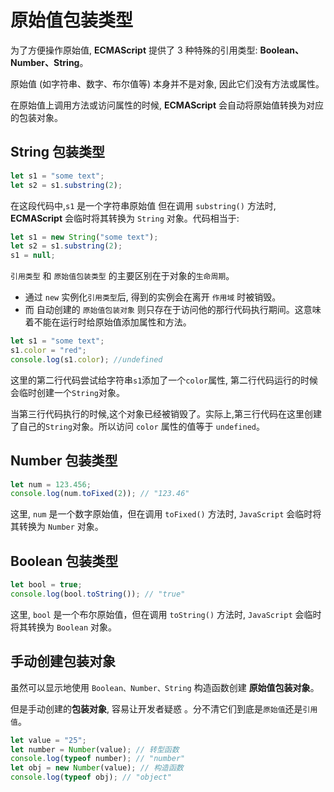 # 原始值包装类型

为了方便操作原始值, **ECMAScript** 提供了 3 种特殊的引用类型: **Boolean、Number、String**。

原始值 (如字符串、数字、布尔值等) 本身并不是对象, 因此它们没有方法或属性。

在原始值上调用方法或访问属性的时候, **ECMAScript** 会自动将原始值转换为对应的包装对象。

## String 包装类型

```javascript
let s1 = "some text";
let s2 = s1.substring(2);
```

在这段代码中,`s1` 是一个字符串原始值 但在调用 `substring()` 方法时, **ECMAScript** 会临时将其转换为 `String` 对象。代码相当于:

```javascript
let s1 = new String("some text");
let s2 = s1.substring(2);
s1 = null;
```

`引用类型` 和 `原始值包装类型` 的主要区别在于对象的`生命周期`。

- 通过 `new` 实例化`引用类型`后, 得到的实例会在离开 `作用域` 时被销毁。
- 而 自动创建的 `原始值包装对象` 则只存在于访问他的那行代码执行期间。这意味着不能在运行时给原始值添加属性和方法。

```javascript
let s1 = "some text";
s1.color = "red";
console.log(s1.color); //undefined
```

这里的第二行代码尝试给字符串`s1`添加了一个`color`属性, 第二行代码运行的时候会临时创建一个`String`对象。

当第三行代码执行的时候,这个对象已经被销毁了。实际上,第三行代码在这里创建了自己的`String`对象。所以访问 `color` 属性的值等于 `undefined`。

## Number 包装类型

```javascript
let num = 123.456;
console.log(num.toFixed(2)); // "123.46"
```

这里, `num` 是一个数字原始值，但在调用 `toFixed()` 方法时, `JavaScript` 会临时将其转换为 `Number` 对象。

## Boolean 包装类型

```javascript
let bool = true;
console.log(bool.toString()); // "true"
```

这里, `bool` 是一个布尔原始值，但在调用 `toString()` 方法时, `JavaScript` 会临时将其转换为 `Boolean` 对象。

## 手动创建包装对象

虽然可以显示地使用 `Boolean、Number、String` 构造函数创建 **原始值包装对象**。

但是手动创建的**包装对象**, 容易让开发者疑惑 。分不清它们到底是`原始值`还是`引用值`。

```javascript
let value = "25";
let number = Number(value); // 转型函数
console.log(typeof number); // "number"
let obj = new Number(value); // 构造函数
console.log(typeof obj); // "object"
```
